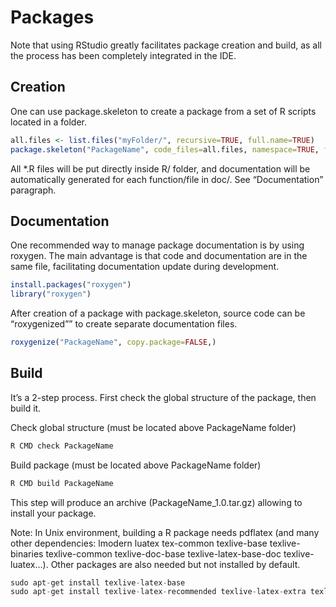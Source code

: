 Packages
========================================================

Note that using RStudio greatly facilitates package creation and build, as all the process has been completely integrated in the IDE.

Creation
--------------------------------------------------------------------------------

One can use package.skeleton to create a package from a set of R scripts located in a folder.
```r
all.files <- list.files("myFolder/", recursive=TRUE, full.name=TRUE)
package.skeleton("PackageName", code_files=all.files, namespace=TRUE, force=TRUE)
```


All *.R files will be put directly inside R/ folder, and documentation will be automatically generated for each function/file in doc/.
See "Documentation" paragraph.



Documentation
--------------------------------------------------------------------------------

One recommended way to manage package documentation is by using roxygen. The main advantage is that code and documentation are in the same file, facilitating documentation update during development.
```r
install.packages("roxygen")
library("roxygen")
```

After creation of a package with package.skeleton, source code can be "roxygenized"" to create separate documentation files.
```r
roxygenize("PackageName", copy.package=FALSE,)
```


Build
--------------------------------------------------------------------------------

It's a 2-step process. First check the global structure of the package, then build it.

Check global structure (must be located above PackageName folder)
```r
R CMD check PackageName
```


Build package (must be located above PackageName folder)
```r
R CMD build PackageName
```

This step will produce an archive (PackageName_1.0.tar.gz) allowing to install your package.

Note: In Unix environment, building a R package needs pdflatex (and many other dependencies: lmodern luatex tex-common texlive-base texlive-binaries texlive-common texlive-doc-base texlive-latex-base-doc texlive-luatex...). Other packages are also needed but not installed by default.
```r
sudo apt-get install texlive-latex-base
sudo apt-get install texlive-latex-recommended texlive-latex-extra texlive-fonts-recommended
```
